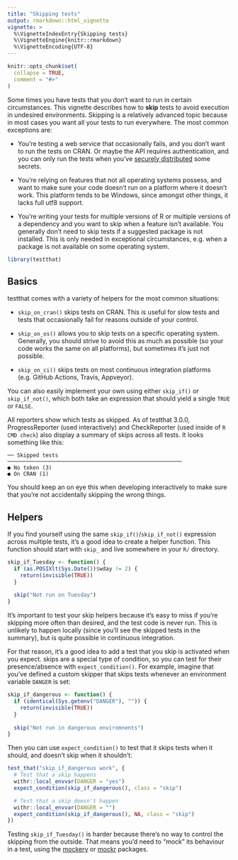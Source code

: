 ```yaml
---
title: "Skipping tests"
output: rmarkdown::html_vignette
vignette: >
  %\VignetteIndexEntry{Skipping tests}
  %\VignetteEngine{knitr::rmarkdown}
  %\VignetteEncoding{UTF-8}
---
```


```r
knitr::opts_chunk$set(
  collapse = TRUE,
  comment = "#>"
)
```

Some times you have tests that you don't want to run in certain circumstances.
This vignette describes how to **skip** tests to avoid execution in undesired environments.
Skipping is a relatively advanced topic because in most cases you want all your tests to run everywhere.
The most common exceptions are:

-   You're testing a web service that occasionally fails, and you don't want to run the tests on CRAN.
    Or maybe the API requires authentication, and you can only run the tests when you've [securely distributed](https://gargle.r-lib.org/articles/articles/managing-tokens-securely.html) some secrets.

-   You're relying on features that not all operating systems possess, and want to make sure your code doesn't run on a platform where it doesn't work.
    This platform tends to be Windows, since amongst other things, it lacks full utf8 support.

-   You're writing your tests for multiple versions of R or multiple versions of a dependency and you want to skip when a feature isn't available.
    You generally don't need to skip tests if a suggested package is not installed.
    This is only needed in exceptional circumstances, e.g. when a package is not available on some operating system.

```r
library(testthat)
```

## Basics

testthat comes with a variety of helpers for the most common situations:

-   `skip_on_cran()` skips tests on CRAN.
    This is useful for slow tests and tests that occasionally fail for reasons outside of your control.

-   `skip_on_os()` allows you to skip tests on a specific operating system.
    Generally, you should strive to avoid this as much as possible (so your code works the same on all platforms), but sometimes it's just not possible.

-   `skip_on_ci()` skips tests on most continuous integration platforms (e.g. GitHub Actions, Travis, Appveyor).

You can also easily implement your own using either `skip_if()` or `skip_if_not()`, which both take an expression that should yield a single `TRUE` or `FALSE`.

All reporters show which tests as skipped.
As of testthat 3.0.0, ProgressReporter (used interactively) and CheckReporter (used inside of `R CMD check`) also display a summary of skips across all tests.
It looks something like this:

```         
── Skipped tests  ───────────────────────────────────────────────────────
● No token (3)
● On CRAN (1)
```

You should keep an on eye this when developing interactively to make sure that you're not accidentally skipping the wrong things.

## Helpers

If you find yourself using the same `skip_if()`/`skip_if_not()` expression across multiple tests, it's a good idea to create a helper function.
This function should start with `skip_` and live somewhere in your `R/` directory.

```r
skip_if_Tuesday <- function() {
  if (as.POSIXlt(Sys.Date())$wday != 2) {
    return(invisible(TRUE))
  }
  
  skip("Not run on Tuesday")
}
```

It's important to test your skip helpers because it's easy to miss if you're skipping more often than desired, and the test code is never run.
This is unlikely to happen locally (since you'll see the skipped tests in the summary), but is quite possible in continuous integration.

For that reason, it's a good idea to add a test that you skip is activated when you expect.
skips are a special type of condition, so you can test for their presence/absence with `expect_condition()`.
For example, imagine that you've defined a custom skipper that skips tests whenever an environment variable `DANGER` is set:

```r
skip_if_dangerous <- function() {
  if (identical(Sys.getenv("DANGER"), "")) {
    return(invisible(TRUE))
  }
  
  skip("Not run in dangerous enviromnents")
}
```

Then you can use `expect_condition()` to test that it skips tests when it should, and doesn't skip when it shouldn't:

```r
test_that("skip_if_dangerous work", {
  # Test that a skip happens
  withr::local_envvar(DANGER = "yes")
  expect_condition(skip_if_dangerous(), class = "skip") 

  # Test that a skip doesn't happen
  withr::local_envvar(DANGER = "")
  expect_condition(skip_if_dangerous(), NA, class = "skip")
})
```

Testing `skip_if_Tuesday()` is harder because there's no way to control the skipping from the outside.
That means you'd need to "mock" its behaviour in a test, using the [mockery](https://github.com/r-lib/mockery) or [mockr](https://krlmlr.github.io/mockr/) packages.

